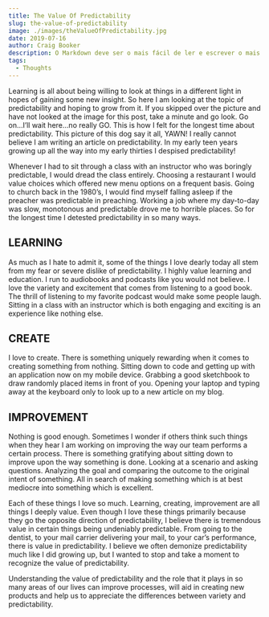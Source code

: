 ```yaml
---
title: The Value Of Predictability
slug: the-value-of-predictability
image: ./images/theValueOfPredictability.jpg
date: 2019-07-16
author: Craig Booker
description: O Markdown deve ser o mais fácil de ler e escrever o mais possível.
tags:
  - Thoughts
---
```


Learning is all about being willing to look at things in a different light in hopes of gaining some new insight. So here I am looking at the topic of predictability and hoping to grow from it. If you skipped over the picture and have not looked at the image for this post, take a minute and go look. Go on…I’ll wait here…no really GO. This is how I felt for the longest time about predictability. This picture of this dog say it all, YAWN! I really cannot believe I am writing an article on predictability. In my early teen years growing up all the way into my early thirties I despised predictability!

Whenever I had to sit through a class with an instructor who was boringly predictable, I would dread the class entirely. Choosing a restaurant I would value choices which offered new menu options on a frequent basis. Going to church back in the 1980’s, I would find myself falling asleep if the preacher was predictable in preaching. Working a job where my day-to-day was slow, monotonous and predictable drove me to horrible places. So for the longest time I detested predictability in so many ways.

## LEARNING

As much as I hate to admit it, some of the things I love dearly today all stem from my fear or severe dislike of predictability. I highly value learning and education. I run to audiobooks and podcasts like you would not believe. I love the variety and excitement that comes from listening to a good book. The thrill of listening to my favorite podcast would make some people laugh. Sitting in a class with an instructor which is both engaging and exciting is an experience like nothing else.

## CREATE

I love to create. There is something uniquely rewarding when it comes to creating something from nothing. Sitting down to code and getting up with an application now on my mobile device. Grabbing a good sketchbook to draw randomly placed items in front of you. Opening your laptop and typing away at the keyboard only to look up to a new article on my blog.

## IMPROVEMENT

Nothing is good enough. Sometimes I wonder if others think such things when they hear I am working on improving the way our team performs a certain process. There is something gratifying about sitting down to improve upon the way something is done. Looking at a scenario and asking questions. Analyzing the goal and comparing the outcome to the original intent of something. All in search of making something which is at best mediocre into something which is excellent.

Each of these things I love so much. Learning, creating, improvement are all things I deeply value. Even though I love these things primarily because they go the opposite direction of predictability, I believe there is tremendous value in certain things being undeniably predictable. From going to the dentist, to your mail carrier delivering your mail, to your car’s performance, there is value in predictability. I believe we often demonize predictability much like I did growing up, but I wanted to stop and take a moment to recognize the value of predictability.

Understanding the value of predictability and the role that it plays in so many areas of our lives can improve processes, will aid in creating new products and help us to appreciate the differences between variety and predictability.
